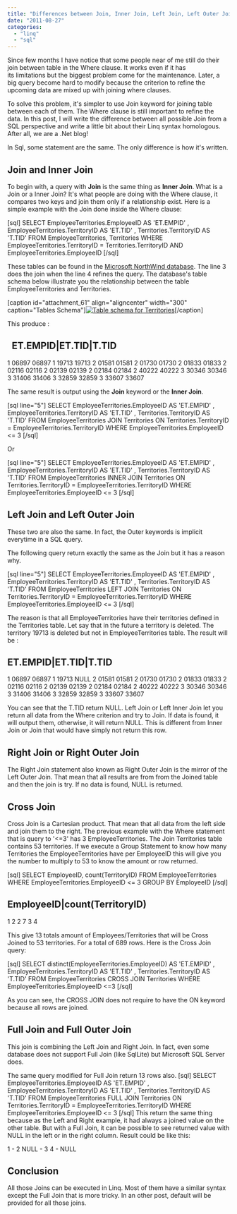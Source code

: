 ```yaml
---
title: "Differences between Join, Inner Join, Left Join, Left Outer Join, Right Join, etc"
date: "2011-08-27"
categories: 
  - "linq"
  - "sql"
---
```


Since few months I have notice that some people near of me still do their join between table in the Where clause. It works even if it has its limitations but the biggest problem come for the maintenance. Later, a big query become hard to modify because the criterion to refine the upcoming data are mixed up with joining where clauses.

To solve this problem, it's simpler to use Join keyword for joining table between each of them. The Where clause is still important to refine the data. In this post, I will write the difference between all possible Join from a SQL perspective and write a little bit about their Linq syntax homologous. After all, we are a .Net blog!

In Sql, some statement are the same. The only difference is how it's written.

## Join and Inner Join

To begin with, a query with **Join** is the same thing as **Inner Join**. What is a Join or a Inner Join? It's what people are doing with the Where clause, it compares two keys and join them only if a relationship exist. Here is a simple example with the Join done inside the Where clause:

\[sql\] SELECT EmployeeTerritories.EmployeeID AS 'ET.EMPID' , EmployeeTerritories.TerritoryID AS 'ET.TID' , Territories.TerritoryID AS 'T.TID' FROM EmployeeTerritories, Territories WHERE EmployeeTerritories.TerritoryID = Territories.TerritoryID AND EmployeeTerritories.EmployeeID \[/sql\]

These tables can be found in the [Microsoft NorthWind database](http://www.microsoft.com/download/en/details.aspx?id=23654 "Microsoft NorthWind database"). The line 3 does the join when the line 4 refines the query. The database's table schema below illustrate you the relationship between the table EmployeeTerritories and Territories.

\[caption id="attachment\_61" align="aligncenter" width="300" caption="Tables Schema"\][![Table schema for Territories](http://patrickdesjardins.com/blog/wp-content/uploads/2011/08/Territories-300x98.png "Territories table")](http://patrickdesjardins.com/blog/wp-content/uploads/2011/08/Territories.png)\[/caption\]

This produce :

 
ET.EMPID|ET.TID|T.TID
---------------------
1	06897	06897
1	19713	19713
2	01581	01581
2	01730	01730
2	01833	01833
2	02116	02116
2	02139	02139
2	02184	02184
2	40222	40222
3	30346	30346
3	31406	31406
3	32859	32859
3	33607	33607

The same result is output using the **Join** keyword or the **Inner Join**.

\[sql line="5"\] SELECT EmployeeTerritories.EmployeeID AS 'ET.EMPID' , EmployeeTerritories.TerritoryID AS 'ET.TID' , Territories.TerritoryID AS 'T.TID' FROM EmployeeTerritories JOIN Territories ON Territories.TerritoryID = EmployeeTerritories.TerritoryID WHERE EmployeeTerritories.EmployeeID <= 3 \[/sql\]

Or

\[sql line="5"\] SELECT EmployeeTerritories.EmployeeID AS 'ET.EMPID' , EmployeeTerritories.TerritoryID AS 'ET.TID' , Territories.TerritoryID AS 'T.TID' FROM EmployeeTerritories INNER JOIN Territories ON Territories.TerritoryID = EmployeeTerritories.TerritoryID WHERE EmployeeTerritories.EmployeeID <= 3 \[/sql\]

## Left Join and Left Outer Join

These two are also the same. In fact, the Outer keywords is implicit everytime in a SQL query.

The following query return exactly the same as the Join but it has a reason why.

\[sql line="5"\] SELECT EmployeeTerritories.EmployeeID AS 'ET.EMPID' , EmployeeTerritories.TerritoryID AS 'ET.TID' , Territories.TerritoryID AS 'T.TID' FROM EmployeeTerritories LEFT JOIN Territories ON Territories.TerritoryID = EmployeeTerritories.TerritoryID WHERE EmployeeTerritories.EmployeeID <= 3 \[/sql\]

The reason is that all EmployeeTerritories have their territories defined in the Territories table. Let say that in the future a territory is deleted. The territory 19713 is deleted but not in EmployeeTerritories table. The result will be :

ET.EMPID|ET.TID|T.TID
---------------------
1	06897	06897
1	19713	NULL
2	01581	01581
2	01730	01730
2	01833	01833
2	02116	02116
2	02139	02139
2	02184	02184
2	40222	40222
3	30346	30346
3	31406	31406
3	32859	32859
3	33607	33607

You can see that the T.TID return NULL. Left Join or Left Inner Join let you return all data from the Where criterion and try to Join. If data is found, it will output them, otherwise, it will return NULL. This is different from Inner Join or Join that would have simply not return this row.

## Right Join or Right Outer Join

The Right Join statement also known as Right Outer Join is the mirror of the Left Outer Join. That mean that all results are from from the Joined table and then the join is try. If no data is found, NULL is returned.

## Cross Join

Cross Join is a Cartesian product. That mean that all data from the left side and join them to the right. The previous example with the Where statement that is query to '<=3' has 3 EmployeeTerritories. The Join Territories table contains 53 territories. If we execute a Group Statement to know how many Territories the EmployeeTerritories have per EmployeeID this will give you the number to multiply to 53 to know the amount or row returned.

\[sql\] SELECT EmployeeID, count(TerritoryID) FROM EmployeeTerritories WHERE EmployeeTerritories.EmployeeID <= 3 GROUP BY EmployeeID \[/sql\]

EmployeeID|count(TerritoryID)
------------------------------
1	    2
2	    7
3	    4

This give 13 totals amount of Employees/Territories that will be Cross Joined to 53 territories. For a total of 689 rows. Here is the Cross Join query:

\[sql\] SELECT distinct(EmployeeTerritories.EmployeeID) AS 'ET.EMPID' , EmployeeTerritories.TerritoryID AS 'ET.TID' , Territories.TerritoryID AS 'T.TID' FROM EmployeeTerritories CROSS JOIN Territories WHERE EmployeeTerritories.EmployeeID <=3 \[/sql\]

As you can see, the CROSS JOIN does not require to have the ON keyword because all rows are joined.

## Full Join and Full Outer Join

This join is combining the Left Join and Right Join. In fact, even some database does not support Full Join (like SqlLite) but Microsoft SQL Server does.

The same query modified for Full Join return 13 rows also. \[sql\] SELECT EmployeeTerritories.EmployeeID AS 'ET.EMPID' , EmployeeTerritories.TerritoryID AS 'ET.TID' , Territories.TerritoryID AS 'T.TID' FROM EmployeeTerritories FULL JOIN Territories ON Territories.TerritoryID = EmployeeTerritories.TerritoryID WHERE EmployeeTerritories.EmployeeID <= 3 \[/sql\] This return the same thing because as the Left and Right example, it had always a joined value on the other table. But with a Full Join, it can be possible to see returned value with NULL in the left or in the right column. Result could be like this:

1    - 2
NULL - 3
4    - NULL

## Conclusion

All those Joins can be executed in Linq. Most of them have a similar syntax except the Full Join that is more tricky. In an other post, default will be provided for all those joins.
